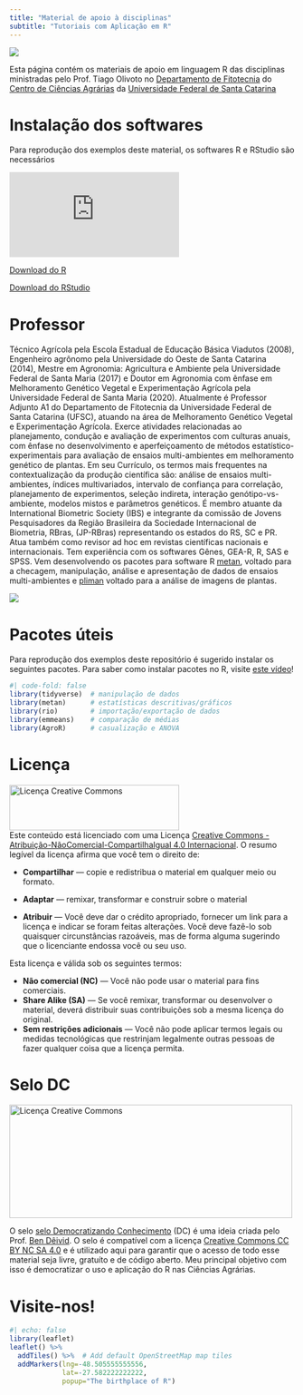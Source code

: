 ```yaml
---
title: "Material de apoio à disciplinas"
subtitle: "Tutoriais com Aplicação em R"
---
```


![](figs/logos.png)

Esta página contém os materiais de apoio em linguagem R das disciplinas ministradas pelo Prof. Tiago Olivoto no [Departamento de Fitotecnia](https://fit.ufsc.br/) do [Centro de Ciências Agrárias](https://cca.ufsc.br/) da [Universidade Federal de Santa Catarina](https://ufsc.br/)

# Instalação dos softwares

Para reprodução dos exemplos deste material, os softwares R e RStudio são necessários

```{=html}

<div class="video-container">
  
<iframe src="https://www.youtube.com/embed/e89kyYJgWqc" title="YouTube video player" frameborder="0" allow="accelerometer; autoplay; clipboard-write; encrypted-media; gyroscope; picture-in-picture" allowfullscreen>

</iframe>

</div>
```

<a class="btn btn-success" href="https://cran.r-project.org/bin/windows/base/" target="_blank"><i class="fa fa-save"></i> Download do R</a>

<a class="btn btn-success" href="https://www.rstudio.com/products/rstudio/download/" target="_blank"><i class="fa fa-save"></i> Download do RStudio</a>

# Professor

::: callout-note
Técnico Agrícola pela Escola Estadual de Educação Básica Viadutos (2008), Engenheiro agrônomo pela Universidade do Oeste de Santa Catarina (2014), Mestre em Agronomia: Agricultura e Ambiente pela Universidade Federal de Santa Maria (2017) e Doutor em Agronomia com ênfase em Melhoramento Genético Vegetal e Experimentação Agrícola pela Universidade Federal de Santa Maria (2020). Atualmente é Professor Adjunto A1 do Departamento de Fitotecnia da Universidade Federal de Santa Catarina (UFSC), atuando na área de Melhoramento Genético Vegetal e Experimentação Agrícola. Exerce atividades relacionadas ao planejamento, condução e avaliação de experimentos com culturas anuais, com ênfase no desenvolvimento e aperfeiçoamento de métodos estatístico-experimentais para avaliação de ensaios multi-ambientes em melhoramento genético de plantas. Em seu Currículo, os termos mais frequentes na contextualização da produção científica são: análise de ensaios multi-ambientes, índices multivariados, intervalo de confiança para correlação, planejamento de experimentos, seleção indireta, interação genótipo-vs-ambiente, modelos mistos e parâmetros genéticos. É membro atuante da International Biometric Society (IBS) e integrante da comissão de Jovens Pesquisadores da Região Brasileira da Sociedade Internacional de Biometria, RBras, (JP-RBras) representando os estados do RS, SC e PR. Atua também como revisor ad hoc em revistas científicas nacionais e internacionais. Tem experiência com os softwares Gênes, GEA-R, R, SAS e SPSS. Vem desenvolvendo os pacotes para software R [metan](https://tiagoolivoto.github.io/metan/), voltado para a checagem, manipulação, análise e apresentação de dados de ensaios multi-ambientes e [pliman](https://tiagoolivoto.github.io/pliman/) voltado para a análise de imagens de plantas.
:::

[![](figs/site.png)](https://olivoto.netlify.app/)

# Pacotes úteis

Para reprodução dos exemplos deste repositório é sugerido instalar os seguintes pacotes. Para saber como instalar pacotes no R, visite [este vídeo](https://www.youtube.com/watch?v=8B8QDZnDhtY)!

```r
#| code-fold: false
library(tidyverse)  # manipulação de dados
library(metan)      # estatísticas descritivas/gráficos
library(rio)        # importação/exportação de dados
library(emmeans)    # comparação de médias
library(AgroR)      # casualização e ANOVA

```

# Licença

<a rel="license" href="http://creativecommons.org/licenses/by-nc-sa/4.0/" target="_blank" rel="noopener"><img src="https://raw.githubusercontent.com/TiagoOlivoto/tiagoolivoto/master/static/img/gemsr/license.jpg" alt="Licença Creative Commons" style="border-width:0" width="300" height="80"/></a><br />Este conteúdo está licenciado com uma Licença <a rel="license" href="http://creativecommons.org/licenses/by-nc-sa/4.0/">Creative Commons - Atribuição-NãoComercial-CompartilhaIgual 4.0 Internacional</a>. O resumo legível da licença afirma que você tem o direito de:

-   **Compartilhar** --- copie e redistribua o material em qualquer meio ou formato.

-   **Adaptar** --- remixar, transformar e construir sobre o material

-   **Atribuir** --- Você deve dar o crédito apropriado, fornecer um link para a licença e indicar se foram feitas alterações. Você deve fazê-lo sob quaisquer circunstâncias razoáveis, mas de forma alguma sugerindo que o licenciante endossa você ou seu uso.

Esta licença e válida sob os seguintes termos:

-   **Não comercial (NC)** --- Você não pode usar o material para fins comerciais.
-   **Share Alike (SA)** --- Se você remixar, transformar ou desenvolver o material, deverá distribuir suas contribuições sob a mesma licença do original.
-   **Sem restrições adicionais** --- Você não pode aplicar termos legais ou medidas tecnológicas que restrinjam legalmente outras pessoas de fazer qualquer coisa que a licença permita.

# Selo DC

<a rel="license" href="https://bendeivide.github.io/dc/" target="_blank" rel="noopener"><img src="https://github.com/bendeivide/dc/raw/main/SeloDC-preto2.png" alt="Licença Creative Commons" style="border-width:0" width="500" height="200"/></a>

O selo [selo Democratizando Conhecimento](https://bendeivide.github.io/dc/) (DC) é uma ideia criada pelo Prof. [Ben Dêivid](https://bendeivide.github.io/). O selo é compatível com a licença [Creative Commons CC BY NC SA 4.0](http://creativecommons.org/licenses/by-nc-sa/4.0/) e é utilizado aqui para garantir que o acesso de todo esse material seja livre, gratuíto e de código aberto. Meu principal objetivo com isso é democratizar o uso e aplicação do R nas Ciências Agrárias.

# Visite-nos!

```r
#| echo: false
library(leaflet)
leaflet() %>%
  addTiles() %>%  # Add default OpenStreetMap map tiles
  addMarkers(lng=-48.505555555556,
             lat=-27.582222222222,
             popup="The birthplace of R")

```
